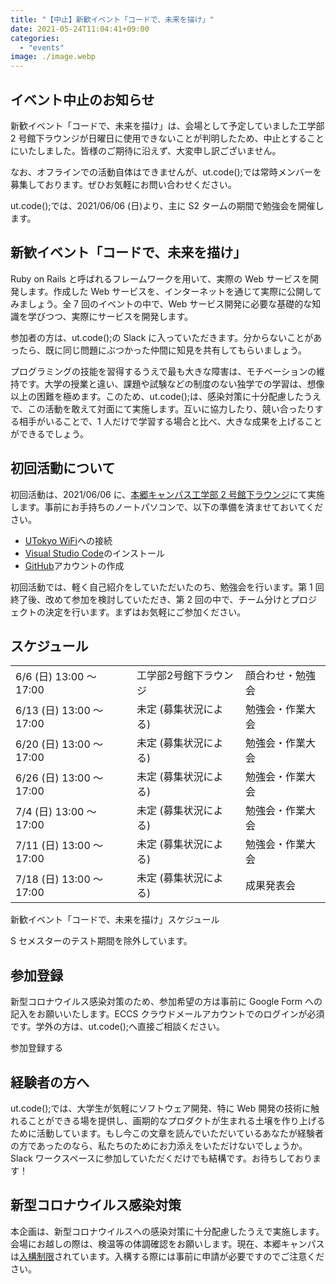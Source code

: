```yaml
---
title: "【中止】新歓イベント「コードで、未来を描け」"
date: 2021-05-24T11:04:41+09:00
categories:
  - "events"
image: ./image.webp
---
```


## イベント中止のお知らせ

新歓イベント「コードで、未来を描け」は、会場として予定していました工学部 2 号館下ラウンジが日曜日に使用できないことが判明したため、中止とすることにいたしました。皆様のご期待に沿えず、大変申し訳ございません。

なお、オフラインでの活動自体はできませんが、ut.code();では常時メンバーを募集しております。ぜひお気軽にお問い合わせください。

ut.code();では、2021/06/06 (日)より、主に S2 タームの期間で勉強会を開催します。

## 新歓イベント「コードで、未来を描け」

Ruby on Rails と呼ばれるフレームワークを用いて、実際の Web サービスを開発します。作成した Web サービスを、インターネットを通じて実際に公開してみましょう。全 7 回のイベントの中で、Web サービス開発に必要な基礎的な知識を学びつつ、実際にサービスを開発します。

参加者の方は、ut.code();の Slack に入っていただきます。分からないことがあったら、既に同じ問題にぶつかった仲間に知見を共有してもらいましょう。

プログラミングの技能を習得するうえで最も大きな障害は、モチベーションの維持です。大学の授業と違い、課題や試験などの制度のない独学での学習は、想像以上の困難を極めます。このため、ut.code();は、感染対策に十分配慮したうえで、この活動を敢えて対面にて実施します。互いに協力したり、競い合ったりする相手がいることで、1 人だけで学習する場合と比べ、大きな成果を上げることができるでしょう。

## 初回活動について

初回活動は、2021/06/06 に、[本郷キャンパス工学部 2 号館下ラウンジ](https://goo.gl/maps/3481mB56qjosBptt9)にて実施します。事前にお手持ちのノートパソコンで、以下の準備を済ませておいてください。

- [UTokyo WiFi](https://www.u-tokyo.ac.jp/adm/dics/ja/wifi.html)への接続
- [Visual Studio Code](https://code.visualstudio.com/)のインストール
- [GitHub](https://github.com/)アカウントの作成

初回活動では、軽く自己紹介をしていただいたのち、勉強会を行います。第 1 回終了後、改めて参加を検討していただき、第 2 回の中で、チーム分けとプロジェクトの決定を行います。まずはお気軽にご参加ください。

## スケジュール

<table>
  <tbody>
    <tr>
      <td>6/6 (日) 13:00 ～ 17:00</td>
      <td>工学部2号館下ラウンジ</td>
      <td>顔合わせ・勉強会</td>
    </tr>
    <tr>
      <td>6/13 (日) 13:00 ～ 17:00</td>
      <td>未定 (募集状況による)</td>
      <td>勉強会・作業大会</td>
    </tr>
    <tr>
      <td>6/20 (日) 13:00 ～ 17:00</td>
      <td>未定 (募集状況による)</td>
      <td>勉強会・作業大会</td>
    </tr>
    <tr>
      <td>6/26 (日) 13:00 ～ 17:00</td>
      <td>未定 (募集状況による)</td>
      <td>勉強会・作業大会</td>
    </tr>
    <tr>
      <td>7/4 (日) 13:00 ～ 17:00</td>
      <td>未定 (募集状況による)</td>
      <td>勉強会・作業大会</td>
    </tr>
    <tr>
      <td>7/11 (日) 13:00 ～ 17:00</td>
      <td>未定 (募集状況による)</td>
      <td>勉強会・作業大会</td>
    </tr>
    <tr>
      <td>7/18 (日) 13:00 ～ 17:00</td>
      <td>未定 (募集状況による)</td>
      <td>成果発表会</td>
    </tr>
  </tbody>
</table>

新歓イベント「コードで、未来を描け」スケジュール

S セメスターのテスト期間を除外しています。

## 参加登録

新型コロナウイルス感染対策のため、参加希望の方は事前に Google Form への記入をお願いいたします。ECCS クラウドメールアカウントでのログインが必須です。学外の方は、ut.code();へ直接ご相談ください。

参加登録する

## 経験者の方へ

ut.code();では、大学生が気軽にソフトウェア開発、特に Web 開発の技術に触れることができる場を提供し、画期的なプロダクトが生まれる土壌を作り上げるために活動しています。もし今この文章を読んでいただいているあなたが経験者の方であったのなら、私たちのためにお力添えをいただけないでしょうか。Slack ワークスペースに参加していただくだけでも結構です。お待ちしております！

## 新型コロナウイルス感染対策

本企画は、新型コロナウイルスへの感染対策に十分配慮したうえで実施します。会場にお越しの際は、検温等の体調確認をお願いします。現在、本郷キャンパスは[入構制限](https://www.u-tokyo.ac.jp/covid-19/ja/safety/entry-restrictions.html)されています。入構する際には事前に申請が必要ですのでご注意ください。
